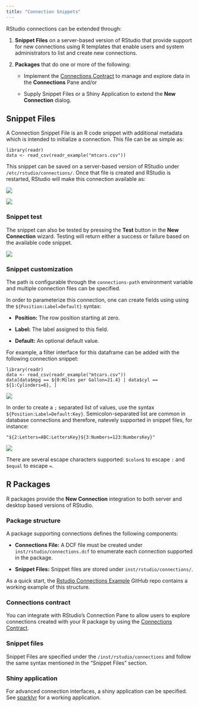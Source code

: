 ```yaml
---
title: "Connection Snippets"
---
```


RStudio connections can be extended through:

1.  **Snippet Files** on a server-based version of RStudio that provide support for new connections using R templates that enable users and system administrators to list and create new connections.

2.  **Packages** that do one or more of the following:

    -   Implement the [Connections Contract](connections-contract.html) to manage and explore data in the **Connections** Pane and/or

    -   Supply Snippet Files or a Shiny Application to extend the **New Connection** dialog.

## Snippet Files

A Connection Snippet File is an R code snippet with additional metadata which is intended to initialize a connection. This file can be as simple as:

    library(readr)
    data <- read_csv(readr_example("mtcars.csv"))

This snippet can be saved on a server-based version of RStudio under `/etc/rstudio/connections/`. Once that file is created and RStudio is restarted, RStudio will make this connection available as:

::: {layout-ncol="2"}
![](images/motortrend-connection.png){fig-alt="A screenshot of the New Connection wizard displaying the example \"Motor Trends Cars\" existing data source"}

![](images/basic-connection-interface.png){fig-alt="A screenshot of the New Connection wizard, displaying the snippet output."}
:::

### Snippet test

The snippet can also be tested by pressing the **Test** button in the **New Connection** wizard. Testing will return either a success or failure based on the available code snippet.

![](images/motortrend-test.png){fig-alt="A screenshot of the New Connections wizard, displaying the result of a successful connection test."}

### Snippet customization

The path is configurable through the `connections-path` environment variable and multiple connection files can be specified.

In order to parameterize this connection, one can create fields using using the `${Position:Label=Default}` syntax:

-   **Position:** The row position starting at zero.

-   **Label:** The label assigned to this field.

-   **Default:** An optional default value.

For example, a filter interface for this dataframe can be added with the following connection snippet:

    library(readr)
    data <- read_csv(readr_example("mtcars.csv"))
    data[data$mpg == ${0:Miles per Gallon=21.4} | data$cyl == ${1:Cylinders=6}, ]

![](https://rstudio.github.io/rstudio-extensions/resources/connections/fields-connection-interface.png){fig-alt="A screenshot of the New Connection wizard, displaying the ability to add filters or other UI components to the connection/data"}

In order to create a `;` separated list of values, use the syntax `${Position:Label=Default:Key}`. Semicolon-separated list are common in database connections and therefore, natevely supported in snippet files, for instance:

    "${2:Letters=ABC:LettersKey}${3:Numbers=123:NumbersKey}"

![](https://rstudio.github.io/rstudio-extensions/resources/connections/keyvalue-connection-interface.png){fig-alt="A screenshot of the New Connection wizard, displaying the ability to add filters or other UI components to the connection/data"}

There are several escape characters supported: `$colon$` to escape `:` and `$equal` to escape `=`.

## R Packages

R packages provide the **New Connection** integration to both server and desktop based versions of RStudio.

### Package structure

A package supporting connections defines the following components:

-   **Connections File:** A DCF file must be created under `inst/rstudio/connections.dcf` to enumerate each connection supported in the package.

-   **Snippet Files:** Snippet files are stored under `inst/rstudio/connections/`.

As a quick start, the [Rstudio Connections Example](https://github.com/rstudio/rstudio-connections-example) GitHub repo contains a working example of this structure.

### Connections contract

You can integrate with RStudio's Connection Pane to allow users to explore connections created with your R package by using the [Connections Contract](connection-contracts.html).

### Snippet files

Snippet Files are specified under the `/inst/rstudio/connections` and follow the same syntax mentioned in the "Snippet Files" section.

### Shiny application

For advanced connection interfaces, a shiny application can be specified. See [sparklyr](https://github.com/rstudio/sparklyr/blob/master/R/connection_shinyapp.R) for a working application.
